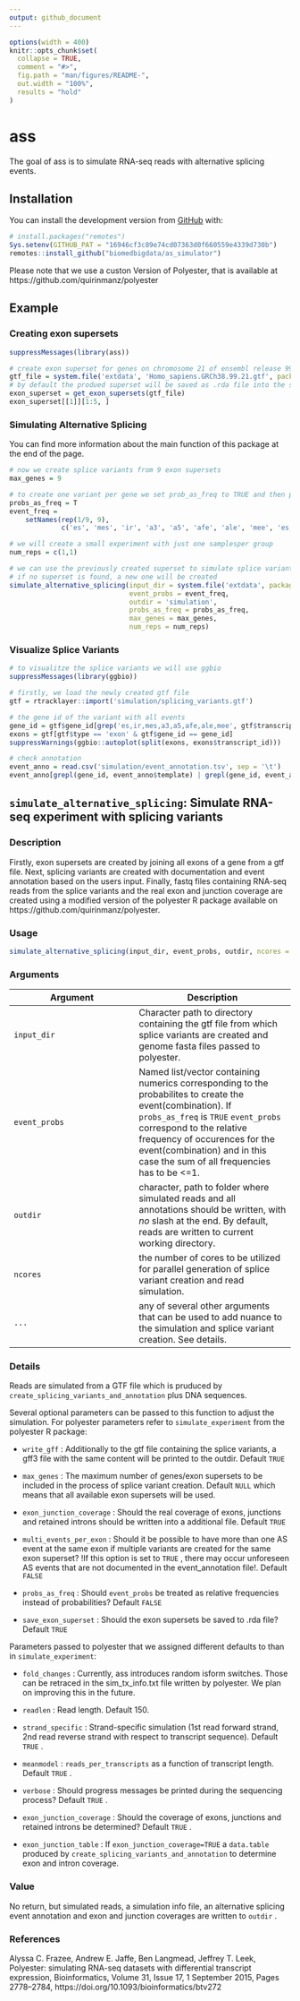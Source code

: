 ```yaml
---
output: github_document
---
```


<!-- README.md is generated from README.Rmd. Please edit that file -->

```r
options(width = 400)
knitr::opts_chunk$set(
  collapse = TRUE,
  comment = "#>",
  fig.path = "man/figures/README-",
  out.width = "100%",
  results = "hold"
)
```

# ass

<!-- badges: start -->
<!-- badges: end -->

The goal of ass is to simulate RNA-seq reads with alternative splicing events.

## Installation

<!-- You can install the released version of ass from [CRAN](https://CRAN.R-project.org) with: -->

<!-- ``` r -->
<!-- install.packages("ass") -->
<!-- ``` -->

You can install the development version from [GitHub](https://github.com/) with:

``` r
# install.packages("remotes")
Sys.setenv(GITHUB_PAT = "16946cf3c89e74cd07363d0f660559e4339d730b")
remotes::install_github("biomedbigdata/as_simulator")
```

Please note that we use a custon Version of Polyester, that is available at https://github.com/quirinmanz/polyester

## Example

### Creating exon supersets

```r
suppressMessages(library(ass))

# create exon superset for genes on chromosome 21 of ensembl release 99
gtf_file = system.file('extdata', 'Homo_sapiens.GRCh38.99.21.gtf', package = 'ass')
# by default the produed superset will be saved as .rda file into the same directory
exon_superset = get_exon_supersets(gtf_file)
exon_superset[[1]][1:5, ]
```

### Simulating Alternative Splicing

You can find more information about the main function of this package at the end of the page.

```r
# now we create splice variants from 9 exon supersets
max_genes = 9

# to create one variant per gene we set prob_as_freq to TRUE and then produce one of each AS events as well as one variant containing every event
probs_as_freq = T
event_freq = 
    setNames(rep(1/9, 9),
             c('es', 'mes', 'ir', 'a3', 'a5', 'afe', 'ale', 'mee', 'es,ir,mes,a3,a5,afe,ale,mee'))

# we will create a small experiment with just one samplesper group
num_reps = c(1,1)

# we can use the previously created superset to simulate splice variants from, since it is saved in the same directory as the gtf
# if no superset is found, a new one will be created
simulate_alternative_splicing(input_dir = system.file('extdata', package = 'ass'),
                              event_probs = event_freq,
                              outdir = 'simulation', 
                              probs_as_freq = probs_as_freq, 
                              max_genes = max_genes,
                              num_reps = num_reps)
```


<!-- What is special about using `README.Rmd` instead of just `README.md`? You can include R chunks like so: -->

<!-- ```{r cars} -->
<!-- #summary(cars) -->
<!-- ``` -->

<!-- You'll still need to render `README.Rmd` regularly, to keep `README.md` up-to-date. -->

<!-- You can also embed plots, for example: -->

### Visualize Splice Variants

```r
# to visualitze the splice variants we will use ggbio
suppressMessages(library(ggbio))

# firstly, we load the newly created gtf file 
gtf = rtracklayer::import('simulation/splicing_variants.gtf')

# the gene id of the variant with all events
gene_id = gtf$gene_id[grep('es,ir,mes,a3,a5,afe,ale,mee', gtf$transcript_id, fixed = T)[1]]
exons = gtf[gtf$type == 'exon' & gtf$gene_id == gene_id]
suppressWarnings(ggbio::autoplot(split(exons, exons$transcript_id)))

# check annotation
event_anno = read.csv('simulation/event_annotation.tsv', sep = '\t')
event_anno[grepl(gene_id, event_anno$template) | grepl(gene_id, event_anno$variant), ]
```



## `simulate_alternative_splicing`: Simulate RNA-seq experiment with splicing variants

### Description


 Firstly, exon supersets are created by joining all exons of a gene from a gtf file.
 Next, splicing variants are created with documentation and event annotation based on the users input.
 Finally, fastq files containing RNA-seq reads from the splice variants and the real exon and junction coverage
 are created using a modified version of the polyester R package available on https://github.com/quirinmanz/polyester.


### Usage

```r
simulate_alternative_splicing(input_dir, event_probs, outdir, ncores = 1L, ...)
```


### Arguments

Argument      |Description
------------- |----------------
```input_dir```     |     Character path to directory containing the gtf file from which splice variants are created and genome fasta files passed to polyester.
```event_probs```     |     Named list/vector containing numerics corresponding to the probabilites to create the event(combination). If `probs_as_freq` is `TRUE`  `event_probs` correspond to the relative frequency of occurences for the event(combination) and in this case the sum of all frequencies has to be <=1.
```outdir```     |     character, path to folder where simulated reads and all annotations should be written, with *no* slash at the end. By default, reads are written to current working directory.
```ncores```     |     the number of cores to be utilized for parallel generation of splice variant creation and read simulation.
```...```     |     any of several other arguments that can be used to add nuance to the simulation and splice variant creation. See details.

### Details


 Reads are simulated from a GTF file which is pruduced by `create_splicing_variants_and_annotation` plus DNA sequences.
 
 Several optional parameters can be passed to this function to adjust the simulation. For polyester parameters refer to `simulate_experiment` from the polyester R package:
 
    

*   `write_gff` : Additionally to the gtf file containing the splice variants, a gff3 file with the same content will be printed to the outdir. Default `TRUE`   

*   `max_genes` : The maximum number of genes/exon supersets to be included in the process of splice variant creation. Default `NULL` which means that all available exon supersets will be used.  

*   `exon_junction_coverage` : Should the real coverage of exons, junctions and retained introns should be written into a additional file. Default `TRUE`   

*   `multi_events_per_exon` : Should it be possible to have more than one AS event at the same exon if multiple variants are created for the same exon superset? !If this option is set to `TRUE` , there may occur unforeseen AS events that are not documented in the event_annotation file!. Default `FALSE`   

*   `probs_as_freq` : Should `event_probs` be treated as relative frequencies instead of probabilities? Default `FALSE`   

*   `save_exon_superset` : Should the exon supersets be saved to .rda file? Default `TRUE`   
 
 Parameters passed to polyester that we assigned different defaults to than in `simulate_experiment`:

*   `fold_changes` : Currently, ass introduces random isform switches. Those can be retraced in the sim_tx_info.txt file written by polyester. We plan on improving this in the future.  

*   `readlen` : Read length. Default 150.  

*   `strand_specific` : Strand-specific simulation (1st read forward strand, 2nd read reverse strand with respect to transcript sequence). Default `TRUE` .  

*   `meanmodel` : `reads_per_transcripts` as a function of transcript length. Default `TRUE` .  

*   `verbose` : Should progress messages be printed during the sequencing process? Default `TRUE` .  

*   `exon_junction_coverage` : Should the coverage of exons, junctions and retained introns be determined? Default `TRUE` .  

*   `exon_junction_table` : If `exon_junction_coverage=TRUE` a `data.table` produced by `create_splicing_variants_and_annotation`  to determine exon and intron coverage.  


### Value


 No return, but simulated reads, a simulation info file, an alternative splicing event annotation and exon and junction coverages are written to `outdir` .


### References


 Alyssa C. Frazee, Andrew E. Jaffe, Ben Langmead, Jeffrey T. Leek,
 Polyester: simulating RNA-seq datasets with differential transcript expression,
 Bioinformatics, Volume 31, Issue 17, 1 September 2015, Pages 2778–2784,
 https://doi.org/10.1093/bioinformatics/btv272



<!-- In that case, don't forget to commit and push the resulting figure files, so they display on GitHub! -->
